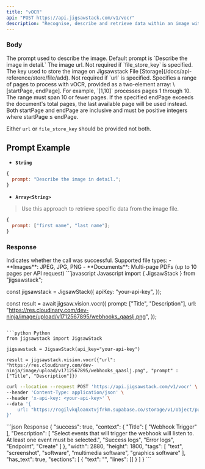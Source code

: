 ```yaml
---
title: "vOCR"
api: "POST https://api.jigsawstack.com/v1/vocr"
description: "Recognise, describe and retrieve data within an image with great accuracy."
---
```


### Body

<ParamField body="prompt" type="string | Array<string>">
  The prompt used to describe the image. Default prompt is `Describe the image
  in detail.`
</ParamField>

<ParamField body="url" type="string">
  The image url. Not required if `file_store_key` is specified.
</ParamField>

<ParamField body="file_store_key" type="string">
  The key used to store the image on Jigsawstack File
  [Storage](/docs/api-reference/store/file/add). Not required if `url` is
  specified.
</ParamField>

<ParamField body="page_range" type="Array<number>">
  Specifies a range of pages to process with vOCR, provided as a two-element
  array: \[startPage, endPage]. For example, `[1,10]` processes pages 1 through
  10. The range must span 10 or fewer pages. If the specified endPage exceeds
  the document's total pages, the last available page will be used instead. Both
  startPage and endPage are inclusive and must be positive integers where
  startPage ≤ endPage.
</ParamField>

<Info>Either `url` or `file_store_key` should be provided not both.</Info>

## Prompt Example

- **`String`**

```javascript
{
  prompt: "Describe the image in detail.";
}
```

- **`Array<String>`**

> Use this approach to retrieve specific data from the image file.

```javascript
{
  prompt: ["first name", "last name"];
}
```

<Snippet file="header.mdx" />

### Response

<ResponseField name="success" type="boolean">
  Indicates whether the call was successful.
</ResponseField>

<Info>
  Supported file types: - **Images**: JPEG, JPG, PNG - **Documents**: Multi-page
  PDFs (up to 10 pages per API request)
</Info>

<RequestExample>
  ```javascript Javascript
  import { JigsawStack } from "jigsawstack";

const jigsawstack = JigsawStack({
apiKey: "your-api-key",
});

const result = await jigsaw.vision.vocr({
prompt: ["Title", "Description"],
url: "https://res.cloudinary.com/dev-ninja/image/upload/v1712567895/webhooks_qaaslj.png",
});

````

```python Python
from jigsawstack import JigsawStack

jigsawstack = JigsawStack(api_key="your-api-key")

result = jigsawstack.vision.vocr({"url": "https://res.cloudinary.com/dev-ninja/image/upload/v1712567895/webhooks_qaaslj.png", "prompt" : ["Title", "Description"]})
````

```bash cURL
curl --location --request POST 'https://api.jigsawstack.com/v1/vocr' \
--header 'Content-Type: application/json' \
--header 'x-api-key: <your-api-key>' \
--data '{
    url: "https://rogilvkqloanxtvjfrkm.supabase.co/storage/v1/object/public/demo/Collabo%201080x842.jpg?t=2024-03-22T09%3A22%3A48.442Z",
}'
```

</RequestExample>

<ResponseExample>
  ```json Response
{
  "success": true,
  "context": {
    "Title": [
      "Webhook Trigger"
    ],
    "Description": [
      "Select events that will trigger the webhook will listen to. At least one event must be selected.",
      "Success logs",
      "Error logs",
      "Endpoint",
      "Create"
    ]
  },
  "width": 2880,
  "height": 1800,
  "tags": [
    "text",
    "screenshot",
    "software",
    "multimedia software",
    "graphics software"
  ],
  "has_text": true,
  "sections": [
    {
      "text": "",
      "lines": []
    }
  ]
}
  ```
</ResponseExample>
